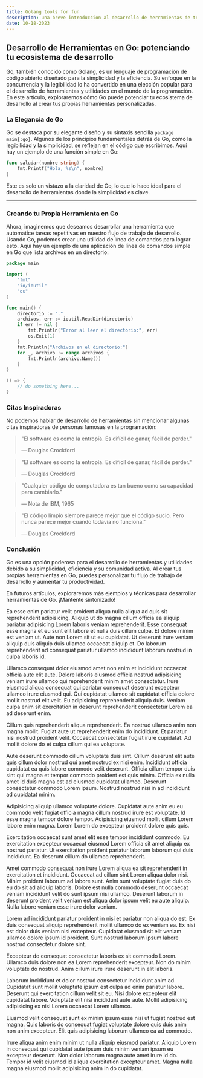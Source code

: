 ```yaml
---
title: Golang tools for fun
description: una breve introduccion al desarrollo de herramientas de terminal en golang
date: 10-18-2023
---
```


## Desarrollo de Herramientas en Go: potenciando tu ecosistema de desarrollo

Go, también conocido como Golang, es un lenguaje de programación de código abierto diseñado para la simplicidad y la eficiencia. Su enfoque en la concurrencia y la legibilidad lo ha convertido en una elección popular para el desarrollo de herramientas y utilidades en el mundo de la programación. En este artículo, exploraremos cómo Go puede potenciar tu ecosistema de desarrollo al crear tus propias herramientas personalizadas.

### La Elegancia de Go

Go se destaca por su elegante diseño y su sintaxis sencilla `package main{:go}`. Algunos de los principios fundamentales detrás de Go, como la legibilidad y la simplicidad, se reflejan en el código que escribimos. Aquí hay un ejemplo de una función simple en Go:

```go
func saludar(nombre string) {
    fmt.Printf("Hola, %s\n", nombre)
}
```

Este es solo un vistazo a la claridad de Go, lo que lo hace ideal para el desarrollo de herramientas donde la simplicidad es clave.

---

### Creando tu Propia Herramienta en Go

Ahora, imaginemos que deseamos desarrollar una herramienta que automatice tareas repetitivas en nuestro flujo de trabajo de desarrollo. Usando Go, podemos crear una utilidad de línea de comandos para lograr esto. Aquí hay un ejemplo de una aplicación de línea de comandos simple en Go que lista archivos en un directorio:

```go title="main.go" showLineNumbers {11,16}
package main

import (
    "fmt"
    "io/ioutil"
    "os"
)

func main() {
    directorio := "."
    archivos, err := ioutil.ReadDir(directorio)
    if err != nil {
        fmt.Println("Error al leer el directorio:", err)
        os.Exit(1)
    }
    fmt.Println("Archivos en el directorio:")
    for _, archivo := range archivos {
        fmt.Println(archivo.Name())
    }
}

() => {
    // do something here...
}
```

### Citas Inspiradoras

No podemos hablar de desarrollo de herramientas sin mencionar algunas citas inspiradoras de personas famosas en la programación:

> "El software es como la entropía. Es difícil de ganar, fácil de perder."
>
> — Douglas Crockford

> "El software es como la entropía. Es difícil de ganar, fácil de perder."
>
> — Douglas Crockford

> "Cualquier código de computadora es tan bueno como su capacidad para cambiarlo."
>
> — Nota de IBM, 1965

> "El código limpio siempre parece mejor que el código sucio. Pero nunca parece mejor cuando todavía no funciona."
>
> — Douglas Crockford

### Conclusión

Go es una opción poderosa para el desarrollo de herramientas y utilidades debido a su simplicidad, eficiencia y su comunidad activa. Al crear tus propias herramientas en Go, puedes personalizar tu flujo de trabajo de desarrollo y aumentar tu productividad.

En futuros artículos, exploraremos más ejemplos y técnicas para desarrollar herramientas de Go. ¡Mantente sintonizado!

Ea esse enim pariatur velit proident aliqua nulla aliqua ad quis sit reprehenderit adipisicing. Aliquip ut do magna cillum officia ea aliquip pariatur adipisicing Lorem laboris veniam reprehenderit. Esse consequat esse magna et eu sunt elit labore et nulla duis cillum culpa. Et dolore minim est veniam ut. Aute non Lorem sit ut eu cupidatat. Ut deserunt irure veniam aliquip duis aliquip duis ullamco occaecat aliquip et. Do laborum reprehenderit ad consequat pariatur ullamco incididunt laborum nostrud in culpa laboris id.

Ullamco consequat dolor eiusmod amet non enim et incididunt occaecat officia aute elit aute. Dolore laboris eiusmod officia nostrud adipisicing veniam irure ullamco qui reprehenderit minim amet consectetur. Irure eiusmod aliqua consequat qui pariatur consequat deserunt excepteur ullamco irure eiusmod qui. Qui cupidatat ullamco sit cupidatat officia dolore mollit nostrud elit velit. Eu adipisicing reprehenderit aliquip duis. Veniam culpa enim sit exercitation in deserunt reprehenderit consectetur Lorem ea ad deserunt enim.

Cillum quis reprehenderit aliqua reprehenderit. Ea nostrud ullamco anim non magna mollit. Fugiat aute ut reprehenderit enim do incididunt. Et pariatur nisi nostrud proident velit. Occaecat consectetur fugiat irure cupidatat. Ad mollit dolore do et culpa cillum qui ea voluptate.

Aute deserunt commodo cillum voluptate duis sint. Cillum deserunt elit aute quis cillum dolor nostrud qui amet nostrud ex nisi enim. Incididunt officia cupidatat ea quis labore commodo velit deserunt. Officia cillum tempor duis sint qui magna et tempor commodo proident est quis minim. Officia ex nulla amet id duis magna est ad eiusmod cupidatat ullamco. Deserunt consectetur commodo Lorem ipsum. Nostrud nostrud nisi in ad incididunt ad cupidatat minim.

Adipisicing aliquip ullamco voluptate dolore. Cupidatat aute anim eu eu commodo velit fugiat officia magna cillum nostrud irure est voluptate. Id esse magna tempor dolore tempor. Adipisicing eiusmod mollit cillum Lorem labore enim magna. Lorem Lorem do excepteur proident dolore quis quis.

Exercitation occaecat sunt amet elit esse tempor incididunt commodo. Eu exercitation excepteur occaecat eiusmod Lorem officia sit amet aliquip ex nostrud pariatur. Ut exercitation proident pariatur laborum laborum qui duis incididunt. Ea deserunt cillum do ullamco reprehenderit.

Amet commodo consequat non irure Lorem aliqua ea sit reprehenderit in exercitation et incididunt. Occaecat ad cillum sint Lorem aliqua dolor nisi. Minim proident laborum ad labore sunt. Anim sunt voluptate fugiat duis do eu do sit ad aliquip laboris. Dolore est nulla commodo deserunt occaecat veniam incididunt velit do sunt ipsum nisi ullamco. Deserunt laborum in deserunt proident velit veniam est aliqua dolor ipsum velit eu aute aliquip. Nulla labore veniam esse irure dolor veniam.

Lorem ad incididunt pariatur proident in nisi et pariatur non aliqua do est. Ex duis consequat aliquip reprehenderit mollit ullamco do ex veniam ea. Ex nisi est dolor duis veniam nisi excepteur. Cupidatat eiusmod sit elit veniam ullamco dolore ipsum id proident. Sunt nostrud laborum ipsum labore nostrud consectetur dolore sint.

Excepteur do consequat consectetur laboris ex sit commodo Lorem. Ullamco duis dolore non ea Lorem reprehenderit excepteur. Non do minim voluptate do nostrud. Anim cillum irure irure deserunt in elit laboris.

Laborum incididunt et dolor nostrud consectetur incididunt anim ad. Cupidatat sunt mollit voluptate ipsum est culpa ad enim pariatur labore. Deserunt qui exercitation cillum velit sit eu. Nisi dolore excepteur elit cupidatat labore. Voluptate elit nisi incididunt aute aute. Mollit adipisicing adipisicing ex nisi Lorem occaecat Lorem ullamco.

Eiusmod velit consequat sunt ex minim ipsum esse nisi ut fugiat nostrud est magna. Quis laboris do consequat fugiat voluptate dolore quis duis anim non anim excepteur. Elit quis adipisicing laborum ullamco ea ad commodo.

Irure aliqua anim enim minim ut nulla aliquip eiusmod pariatur. Aliquip Lorem in consequat qui cupidatat aute ipsum duis minim veniam ipsum eu excepteur deserunt. Non dolor laborum magna aute amet irure id do. Tempor id velit eiusmod id aliqua exercitation excepteur amet. Magna nulla magna eiusmod mollit adipisicing anim in do cupidatat.
